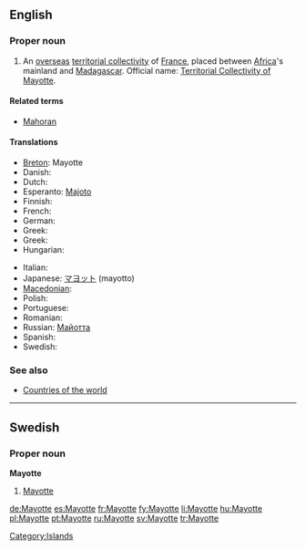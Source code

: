 {{wikipedia}}
==English==

===Proper noun===
{{en-proper noun}}

# An [[overseas]] [[territorial collectivity]] of [[France]], placed between [[Africa]]'s mainland and [[Madagascar]]. Official name: [[Territorial Collectivity of Mayotte]].

====Related terms====
* [[Mahoran]]

====Translations====
{{rfc-tsort|duplicate language: Greek}}
{{trans-top|Territorial Collectivity of Mayotte}}
* [[Breton]]: Mayotte
* Danish: {{t-|da|Mayotte}}
* Dutch: {{t-|nl|Mayotte}}
* Esperanto: [[Majoto]]
* Finnish: {{t-|fi|Mayotte}}
* French: {{t+|fr|Mayotte}}
* German: {{t+|de|Mayotte}}
* Greek: {{t+|el|}}
* Greek: {{t|el|Μαγιότ|f|tr=Mayiót}}
* Hungarian: {{t+|hu|Mayotte}}
{{trans-mid}}
* Italian: {{t-|it|Mayotte}}
* Japanese: [[マヨット]] (mayotto)
* [[Macedonian]]: {{t|mk|Мајот|m|tr=Majót}}
* Polish: {{t+|pl|Majotta}}
* Portuguese: {{t+|pt|Mayotte}}
* Romanian: {{t-|ro|Mayotte}}
* Russian: [[Майотта]]
* Spanish: {{t+|es|Mayotte}}
* Swedish: {{t+|sv|Mayotte}}
{{trans-bottom}}

===See also===
* [[Appendix:Countries of the world|Countries of the world]]

[[Category:Islands]]

----

==Swedish==

===Proper noun===
'''Mayotte'''

# [[#English|Mayotte]]

[[de:Mayotte]]
[[es:Mayotte]]
[[fr:Mayotte]]
[[fy:Mayotte]]
[[li:Mayotte]]
[[hu:Mayotte]]
[[pl:Mayotte]]
[[pt:Mayotte]]
[[ru:Mayotte]]
[[sv:Mayotte]]
[[tr:Mayotte]]